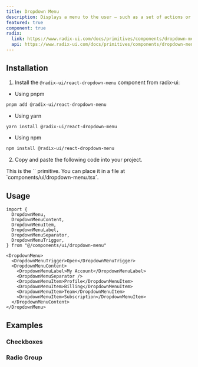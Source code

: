 ```yaml
---
title: Dropdown Menu
description: Displays a menu to the user — such as a set of actions or functions — triggered by a button.
featured: true
component: true
radix:
  link: https://www.radix-ui.com/docs/primitives/components/dropdown-menu
  api: https://www.radix-ui.com/docs/primitives/components/dropdown-menu#api-reference
---
```


<ComponentExample src="/components/examples/dropdown-menu/demo.tsx">
  <DropdownMenuDemo />
</ComponentExample>

## Installation

1. Install the `@radix-ui/react-dropdown-menu` component from radix-ui:

- Using pnpm

```bash
pnpm add @radix-ui/react-dropdown-menu
```

- Using yarn

```bash
yarn install @radix-ui/react-dropdown-menu
```

- Using npm

```bash
npm install @radix-ui/react-dropdown-menu
```

2. Copy and paste the following code into your project.

<ComponentSource src="/components/ui/dropdown-menu.tsx" />

<Callout>
  This is the `<DropdownMenu />` primitive. You can place it in a file at
  `components/ui/dropdown-menu.tsx`.
</Callout>

## Usage

```tsx
import {
  DropdownMenu,
  DropdownMenuContent,
  DropdownMenuItem,
  DropdownMenuLabel,
  DropdownMenuSeparator,
  DropdownMenuTrigger,
} from "@/components/ui/dropdown-menu"
```

```tsx
<DropdownMenu>
  <DropdownMenuTrigger>Open</DropdownMenuTrigger>
  <DropdownMenuContent>
    <DropdownMenuLabel>My Account</DropdownMenuLabel>
    <DropdownMenuSeparator />
    <DropdownMenuItem>Profile</DropdownMenuItem>
    <DropdownMenuItem>Billing</DropdownMenuItem>
    <DropdownMenuItem>Team</DropdownMenuItem>
    <DropdownMenuItem>Subscription</DropdownMenuItem>
  </DropdownMenuContent>
</DropdownMenu>
```

## Examples

### Checkboxes

<ComponentExample src="/components/examples/dropdown-menu/checkboxes.tsx">
  <DropdownMenuCheckboxes />
</ComponentExample>

### Radio Group

<ComponentExample src="/components/examples/dropdown-menu/radio-group.tsx">
  <DropdownMenuRadioGroupDemo />
</ComponentExample>
